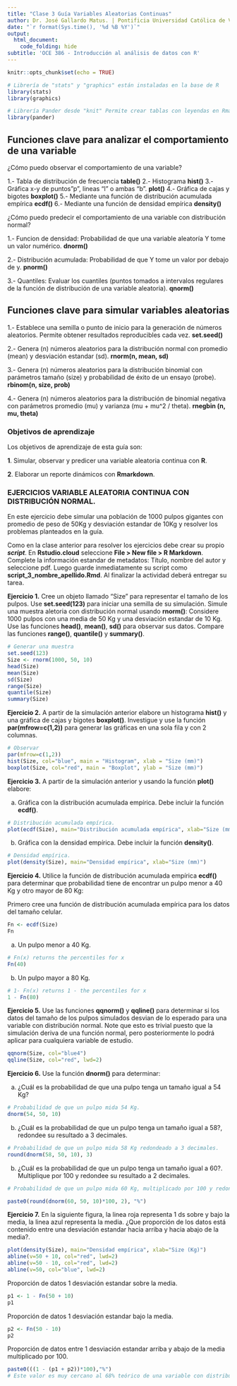 ```yaml
---
title: "Clase 3 Guía Variables Aleatorias Continuas"
author: Dr. José Gallardo Matus. | Pontificia Universidad Católica de Valparaíso | <jose.gallardo@pucv.cl> 
date: "`r format(Sys.time(), '%d %B %Y')`"
output:
  html_document:
    code_folding: hide
subtitle: 'OCE 386 - Introducción al análisis de datos con R'
---
```


```r
knitr::opts_chunk$set(echo = TRUE)

# Librería de "stats" y "graphics" están instaladas en la base de R
library(stats)
library(graphics)

# Librería Pander desde "knit" Permite crear tablas con leyendas en Rmarkdown
library(pander)

```

## **Funciones clave para analizar el comportamiento de una variable**

¿Cómo puedo observar el comportamiento de una variable?

1.- Tabla de distribución de frecuencia
**table()**
2.- Histograma
**hist()**
3.- Gráfica x-y de puntos"p", lineas "l" o ambas "b".
**plot()**
4.- Gráfica de cajas y bigotes
**boxplot()**
5.- Mediante una función de distribución acumulada empírica
**ecdf()**
6.- Mediante una función de densidad empírica
**density()**

¿Cómo puedo predecir el comportamiento de una variable con distribución normal?

1.- Funcion de densidad: Probabilidad de que una variable aleatoría Y tome un valor numérico.
**dnorm()**

2.- Distribución acumulada: Probabilidad de que Y tome un valor por debajo de y. **pnorm()**

3.- Quantiles: Evaluar los cuantiles (puntos tomados a intervalos regulares de la función de distribución de una variable aleatoria).
**qnorm()**

## **Funciones clave para simular variables aleatorias**

1.- Establece una semilla o punto de inicio para la generación de números aleatorios. Permite obtener resultados reproducibles cada vez.
**set.seed()**

2.- Genera (n) números aleatorios para la distribución normal con promedio (mean) y desviación estandar (sd).
**rnorm(n, mean, sd)**

3.- Genera (n) números aleatorios para la distribución binomial con parámetros tamaño (size) y probabilidad de éxito de un ensayo (probe).
**rbinom(n, size, prob)**

4.- Genera (n) números aleatorios para la distribución de binomial negativa con parámetros promedio (mu) y varianza (mu + mu^2 / theta).
**rnegbin (n, mu, theta)**

### **Objetivos de aprendizaje**

Los objetivos de aprendizaje de esta guía son:

**1**. Simular, observar y predicer una variable aleatoria continua con **R**.

**2**. Elaborar un reporte dinámicos con **Rmarkdown**.

### EJERCICIOS VARIABLE ALEATORIA CONTINUA CON DISTRIBUCIÓN NORMAL.

En este ejercicio debe simular una población de 1000 pulpos gigantes con promedio de peso de 50Kg y desviación estandar de 10Kg y resolver los problemas planteados en la guía.

Como en la clase anterior para resolver los ejercicios debe crear su propio **_script_**. En **Rstudio.cloud** seleccione **File > New file > R Markdown**. Complete la información estandar de metadatos: Título, nombre del autor y seleccione pdf. Luego guarde inmediatamente su script como **script_3_nombre_apellido.Rmd**. Al finalizar la actividad deberá entregar su tarea.

**Ejercicio 1.** Cree un objeto llamado "Size" para representar el tamaño de los pulpos. Use **set.seed(123)** para iniciar una semilla de su simulación. Simule una muestra aletoria con distribución normal usando **rnorm()**: Considere 1000 pulpos con una media de 50 Kg y una desviación estandar de 10 Kg. Use las funciones **head()**, **mean()**, **sd()** para observar sus datos. Compare las funciones **range()**, **quantile()** y **summary()**.

```r
# Generar una muestra 
set.seed(123)
Size <- rnorm(1000, 50, 10)
head(Size)
mean(Size)
sd(Size)
range(Size)
quantile(Size)
summary(Size)

```

**Ejercicio 2.** A partir de la simulación anterior elabore un histograma **hist()** y una gráfica de cajas y bigotes **boxplot()**. Investigue y use la función **par(mfrow=c(1,2))** para generar las gráficas en una sola fila y con 2 columnas. 

```r
# Observar 
par(mfrow=c(1,2))
hist(Size, col="blue", main = "Histogram", xlab = "Size (mm)")
boxplot(Size, col="red", main = "Boxplot", ylab = "Size (mm)")
```

**Ejercicio 3.** A partir de la simulación anterior y usando la función **plot()** elabore:

a) Gráfica con la distribución acumulada empírica. Debe incluir la función **ecdf()**.

```r
# Distribución acumulada empírica.
plot(ecdf(Size), main="Distribución acumulada empírica", xlab="Size (mm)")
```

b) Gráfica con la densidad empírica. Debe incluir la función **density()**.

```r
# Densidad empírica.
plot(density(Size), main="Densidad empírica", xlab="Size (mm)")
```


**Ejercicio 4.** Utilice la función de distribución acumulada empírica **ecdf()** para determinar que probabilidad tiene de encontrar un pulpo menor a 40 Kg y otro mayor de 80 Kg:

Primero cree una función de distribución acumulada empírica para los datos del tamaño celular.
```r
Fn <- ecdf(Size)
Fn
```

a) Un pulpo menor a 40 Kg.
```r
# Fn(x) returns the percentiles for x
Fn(40) 
```

b) Un pulpo mayor a 80 Kg.

```r
# 1- Fn(x) returns 1 - the percentiles for x
1 - Fn(80)  
```

**Ejercicio 5.** Use las funciones **qqnorm()** y **qqline()** para determinar si los datos del tamaño de los pulpos simulados desvian de lo esperado para una variable con distribución normal. Note que esto es trivial puesto que la simulación deriva de una función normal, pero posteriormente lo podrá aplicar para cualquiera variable de estudio.

```r
qqnorm(Size, col="blue4")
qqline(Size, col="red", lwd=2)
```

**Ejercicio 6.** Use la función **dnorm()** para determinar:

a) ¿Cuál es la probabilidad de que una pulpo tenga un tamaño igual a 54 Kg?

```r

# Probabilidad de que un pulpo mida 54 Kg.
dnorm(54, 50, 10)

```

b) ¿Cuál es la probabilidad de que un pulpo tenga un tamaño igual a 58?, redondee su resultado a 3 decimales.

```r
# Probabilidad de que un pulpo mida 58 Kg redondeado a 3 decimales.
round(dnorm(58, 50, 10), 3)
```

b) ¿Cuál es la probabilidad de que un pulpo tenga un tamaño igual a 60?. Multiplique por 100 y redondee su resultado a 2 decimales.

```r
# Probabilidad de que un pulpo mida 60 Kg, multiplicado por 100 y redondeado a 2 decimales

paste0(round(dnorm(60, 50, 10)*100, 2), "%")
```

**Ejercicio 7.** En la siguiente figura, la linea roja representa 1 ds sobre y bajo la media, la linea azul representa la media. ¿Que proporción de los datos está contenido entre una desviación estandar hacia arriba y hacia abajo de la media?.

```r
plot(density(Size), main="Densidad empírica", xlab="Size (Kg)")
abline(v=50 + 10, col="red", lwd=2)
abline(v=50 - 10, col="red", lwd=2)
abline(v=50, col="blue", lwd=2)
```

Proporción de datos 1 desviación estandar sobre la media.
```r
p1 <- 1 - Fn(50 + 10)
p1
```

Proporción de datos 1 desviación estandar bajo la media.
```r
p2 <- Fn(50 - 10)
p2
```

Proporción de datos entre 1 desviación estandar arriba y abajo de la media multiplicado por 100.

```r
paste0(((1 - (p1 + p2))*100),"%")
# Este valor es muy cercano al 68% teórico de una variable con distribución normal.
```
